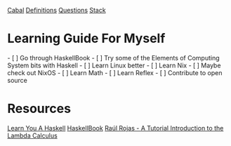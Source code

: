 [[Cabal]]
[[Definitions]]
[[Questions]]
[[Stack]]

= Learning Guide For Myself =
- [ ] Go through HaskellBook
- [ ] Try some of the Elements of Computing System bits with Haskell
- [ ] Learn Linux better
- [ ] Learn Nix
- [ ] Maybe check out NixOS
- [ ] Learn Math
- [ ] Learn Reflex
- [ ] Contribute to open source

= Resources =
[[Learn You A Haskell]]
[[HaskellBook]]
[[Raúl Rojas - A Tutorial Introduction to the Lambda Calculus]]
